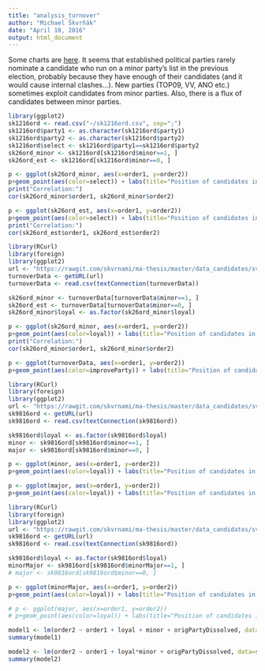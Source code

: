 ```yaml
---
title: "analysis_turnover"
author: "Michael Škvrňák"
date: "April 10, 2016"
output: html_document
---
```


Some charts are [here](http://skvrnami.github.io/). It seems that established political parties rarely nominate a candidate who run on a minor party's list in the previous election, probably because they have enough of their candidates (and it would cause internal clashes...).
New parties (TOP09, VV, ANO etc.) sometimes exploit candidates from minor parties. 
Also, there is a flux of candidates between minor parties. 

```r
library(ggplot2)
sk1216ord <- read.csv("~/sk1216ord.csv", sep=";")
sk1216ord$party1 <- as.character(sk1216ord$party1)
sk1216ord$party2 <- as.character(sk1216ord$party2)
sk1216ord$select <- sk1216ord$party1==sk1216ord$party2
sk26ord_minor <- sk1216ord[sk1216ord$minor==1, ]
sk26ord_est <- sk1216ord[sk1216ord$minor==0, ]

p <- ggplot(sk26ord_minor, aes(x=order1, y=order2))
p+geom_point(aes(color=select)) + labs(title="Position of candidates in Slovakia, 2012-16, minor parties only", x="candidate's position in 2012", y="candidate's position in 2016", color="Did the candidate change the party?") + theme(legend.position="top") + scale_color_manual(values=c("red", "black"), labels=c("Yes", "No"))
print("Correlation:")
cor(sk26ord_minor$order1, sk26ord_minor$order2)

p <- ggplot(sk26ord_est, aes(x=order1, y=order2))
p+geom_point(aes(color=select)) + labs(title="Position of candidates in Slovakia, 2012-16, established parties", x="candidate's position in 2012", y="candidate's position in 2016", color="Did the candidate change the party?") + theme(legend.position="top") + scale_color_manual(values=c("red", "black"), labels=c("Yes", "No"))
print("Correlation:")
cor(sk26ord_est$order1, sk26ord_est$order2)
```

```r
library(RCurl)
library(foreign)
library(ggplot2)
url <- "https://rawgit.com/skvrnami/ma-thesis/master/data_candidates/svk_turnover/sk1216ord.csv"
turnoverData <- getURL(url)
turnoverData <- read.csv(textConnection(turnoverData))

sk26ord_minor <- turnoverData[turnoverData$minor==1, ]
sk26ord_est <- turnoverData[turnoverData$minor==0, ]
sk26ord_minor$loyal <- as.factor(sk26ord_minor$loyal)

p <- ggplot(sk26ord_minor, aes(x=order1, y=order2))
p+geom_point(aes(color=loyal)) + labs(title="Position of candidates in Slovakia, 2012-16, minor parties only", x="candidate's position in 2012", y="candidate's position in 2016", color="Did the candidate change the party?") + theme(legend.position="top") + scale_color_manual(values=c("red", "black"), labels=c("Yes", "No"))
print("Correlation:")
cor(sk26ord_minor$order1, sk26ord_minor$order2)

p <- ggplot(turnoverData, aes(x=order1, y=order2))
p+geom_point(aes(color=improveParty)) + labs(title="Position of candidates in Slovakia, 2012-16", x="candidate's position in 2012", y="candidate's position in 2016", color="Did the candidate move to a better party?") + theme(legend.position="top")

```

```r
library(RCurl)
library(foreign)
library(ggplot2)
url <- "https://rawgit.com/skvrnami/ma-thesis/master/data_candidates/svk_turnover/sk9816ord.csv"
sk9816ord <- getURL(url)
sk9816ord <- read.csv(textConnection(sk9816ord))

sk9816ord$loyal <- as.factor(sk9816ord$loyal)
minor <- sk9816ord[sk9816ord$minor==1, ]
major <- sk9816ord[sk9816ord$minor==0, ]

p <- ggplot(minor, aes(x=order1, y=order2))
p+geom_point(aes(color=loyal)) + labs(title="Position of candidates in Slovakia, 2012-16, minor parties", x="candidate's position in 2012", y="candidate's position in 2016", color="Did the candidate change the party?") + theme(legend.position="top") + scale_color_manual(values=c("red", "black"), labels=c("Yes", "No"))

p <- ggplot(major, aes(x=order1, y=order2))
p+geom_point(aes(color=loyal)) + labs(title="Position of candidates in Slovakia, 2012-16, major parties", x="candidate's position in 2012", y="candidate's position in 2016", color="Did the candidate change the party?") + theme(legend.position="top") + scale_color_manual(values=c("red", "black"), labels=c("Yes", "No"))

```


```r
library(RCurl)
library(foreign)
library(ggplot2)
url <- "https://rawgit.com/skvrnami/ma-thesis/master/data_candidates/svk_turnover/sk9816ord.csv"
sk9816ord <- getURL(url)
sk9816ord <- read.csv(textConnection(sk9816ord))

sk9816ord$loyal <- as.factor(sk9816ord$loyal)
minorMajor <- sk9816ord[sk9816ord$minorMajor==1, ]
# major <- sk9816ord[sk9816ord$minor==0, ]

p <- ggplot(minorMajor, aes(x=order1, y=order2))
p+geom_point(aes(color=loyal)) + labs(title="Position of candidates in Slovakia, 1998-2016, minor parties", x="candidate's position in t", y="candidate's position in t+1", color="Did the candidate switched between parties?") + theme(legend.position="top") + scale_color_manual(values=c("red", "black"), labels=c("Yes", "No"))

# p <- ggplot(major, aes(x=order1, y=order2))
# p+geom_point(aes(color=loyal)) + labs(title="Position of candidates in Slovakia, 2012-16, major parties", x="candidate's position in 2012", y="candidate's position in 2016", color="Did the candidate change the party?") + theme(legend.position="top") + scale_color_manual(values=c("red", "black"), labels=c("Yes", "No"))

```

```r
model1 <- lm(order2 ~ order1 + loyal + minor + origPartyDissolved, data=sk9816ord)
summary(model1)
```

```r
model2 <- lm(order2 ~ order1 + loyal*minor + origPartyDissolved, data=sk9816ord)
summary(model2)
```

